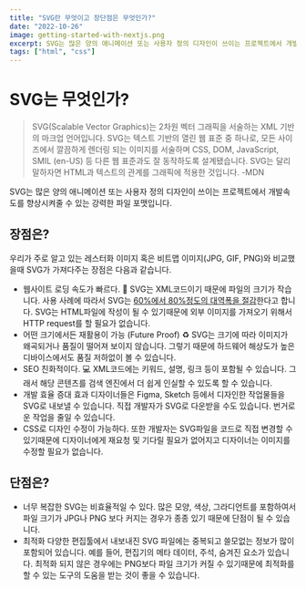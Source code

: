 ```yaml
---
title: "SVG란 무엇이고 장단점은 무엇인가?"
date: "2022-10-26"
image: getting-started-with-nextjs.png
excerpt: SVG는 많은 양의 애니메이션 또는 사용자 정의 디자인이 쓰이는 프로젝트에서 개발속도를 향상시켜줄 수 있는 강력한 파일 포맷입니다.
tags: ["html", "css"]
---
```


# SVG는 무엇인가?

> SVG(Scalable Vector Graphics)는 2차원 벡터 그래픽을 서술하는 XML 기반의 마크업 언어입니다. SVG는 텍스트 기반의 열린 웹 표준 중 하나로, 모든 사이즈에서 깔끔하게 렌더링 되는 이미지를 서술하며 CSS, DOM, JavaScript, SMIL (en-US) 등 다른 웹 표준과도 잘 동작하도록 설계됐습니다. SVG는 달리 말하자면 HTML과 텍스트의 관계를 그래픽에 적용한 것입니다. -MDN

SVG는 많은 양의 애니메이션 또는 사용자 정의 디자인이 쓰이는 프로젝트에서 개발속도를 향상시켜줄 수 있는 강력한 파일 포맷입니다.

## 장점은?

우리가 주로 알고 있는 레스터화 이미지 혹은 비트맵 이미지(JPG, GIF, PNG)와 비교했을때 SVG가 가져다주는 장점은 다음과 같습니다.

- 웹사이트 로딩 속도가 빠르다. 💨
  SVG는 XML코드이기 때문에 파일의 크기가 작습니다. 사용 사례에 따라서 SVG는 [60%에서 80%정도의 대역폭을 절감](https://vecta.io/blog/comparing-svg-and-png-file-sizes/)한다고 합니다. SVG는 HTML파일에 작성이 될 수 있기때문에 외부 이미지를 가져오기 위해서 HTTP request를 할 필요가 없습니다.
- 어떤 크기에서든 재활용이 가능 (Future Proof) ♻️
  SVG는 크기에 따라 이미지가 왜곡되거나 품질이 떨어져 보이지 않습니다. 그렇기 때문에 하드웨어 해상도가 높은 디바이스에서도 품질 저하없이 볼 수 있습니다.
- SEO 친화적이다. 💻
  XML코드에는 키워드, 설명, 링크 등이 포함될 수 있습니다. 그래서 해당 콘텐츠를 검색 엔진에서 더 쉽게 인실할 수 있도록 할 수 있습니다.
- 개발 효율 증대 효과
  디자이너들은 Figma, Sketch 등에서 디자인한 작업물들을 SVG로 내보낼 수 있습니다. 직접 개발자가 SVG로 다운받을 수도 있습니다. 번거로운 작업을 줄일 수 있습니다.
- CSS로 디자인 수정이 가능하다.
  또한 개발자는 SVG파일을 코드로 직접 변경할 수 있기때문에 디자이너에게 재요청 및 기다릴 필요가 없어지고 디자이너는 이미지를 수정할 필요가 없습니다.

## 단점은?

- 너무 복잡한 SVG는 비효율적일 수 있다.
  많은 모양, 색상, 그라디언트를 포함하여서 파일 크기가 JPG나 PNG 보다 커지는 경우가 종종 있기 때문에 단점이 될 수 있습니다.
- 최적화
  다양한 편집툴에서 내보내진 SVG 파일에는 중복되고 쓸모없는 정보가 많이 포함되어 있습니다. 예를 들어, 편집기의 메타 데이터, 주석, 숨겨진 요소가 있습니다. 최적화 되지 않은 경우에는 PNG보다 파일 크기가 커질 수 있기때문에 최적화를 할 수 있는 도구의 도움을 받는 것이 좋을 수 있습니다.
